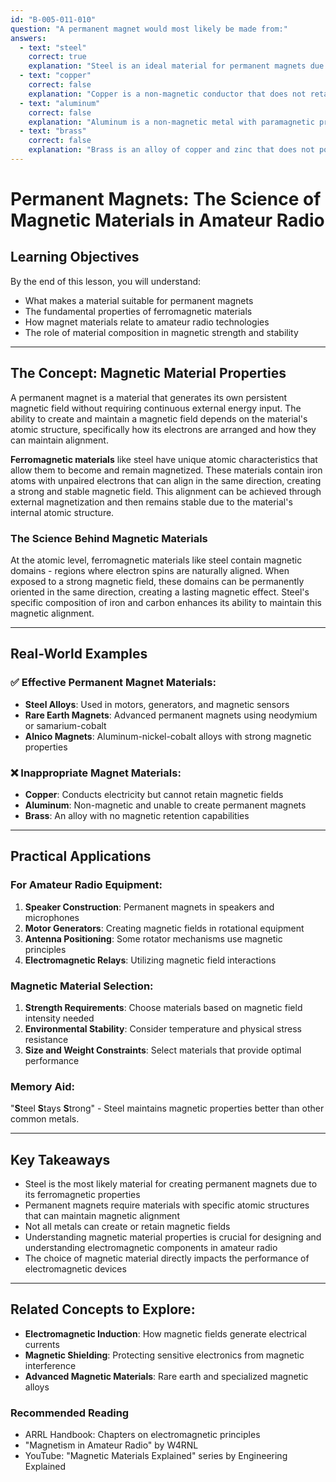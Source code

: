 ```yaml
---
id: "B-005-011-010"
question: "A permanent magnet would most likely be made from:"
answers:
  - text: "steel"
    correct: true
    explanation: "Steel is an ideal material for permanent magnets due to its ferromagnetic properties, ability to retain magnetic alignment, and high coercivity. Its composition of iron with added carbon allows it to maintain strong magnetic fields over long periods, making it crucial for applications in motors, generators, and various electromagnetic devices used in amateur radio equipment."
  - text: "copper"
    correct: false
    explanation: "Copper is a non-magnetic conductor that does not retain magnetic properties. While excellent for electrical conductivity, copper cannot be used to create permanent magnets. Its primary use in amateur radio is for wiring, antenna elements, and conducting electrical signals, not for magnetic applications."
  - text: "aluminum"
    correct: false
    explanation: "Aluminum is a non-magnetic metal with paramagnetic properties, meaning it does not maintain a permanent magnetic field. In amateur radio, aluminum is typically used for lightweight structural components, antenna frames, and heat sinking, but cannot be used to create permanent magnets."
  - text: "brass"
    correct: false
    explanation: "Brass is an alloy of copper and zinc that does not possess magnetic properties. While useful in many mechanical and electrical applications, brass cannot be used to create permanent magnets. In amateur radio, brass might be used for mechanical connections or decorative purposes, but not for magnetic components."
---
```


# Permanent Magnets: The Science of Magnetic Materials in Amateur Radio

## Learning Objectives
By the end of this lesson, you will understand:
- What makes a material suitable for permanent magnets
- The fundamental properties of ferromagnetic materials
- How magnet materials relate to amateur radio technologies
- The role of material composition in magnetic strength and stability

---

## The Concept: Magnetic Material Properties

A permanent magnet is a material that generates its own persistent magnetic field without requiring continuous external energy input. The ability to create and maintain a magnetic field depends on the material's atomic structure, specifically how its electrons are arranged and how they can maintain alignment.

**Ferromagnetic materials** like steel have unique atomic characteristics that allow them to become and remain magnetized. These materials contain iron atoms with unpaired electrons that can align in the same direction, creating a strong and stable magnetic field. This alignment can be achieved through external magnetization and then remains stable due to the material's internal atomic structure.

### The Science Behind Magnetic Materials

At the atomic level, ferromagnetic materials like steel contain magnetic domains - regions where electron spins are naturally aligned. When exposed to a strong magnetic field, these domains can be permanently oriented in the same direction, creating a lasting magnetic effect. Steel's specific composition of iron and carbon enhances its ability to maintain this magnetic alignment.

---

## Real-World Examples

### ✅ Effective Permanent Magnet Materials:
- **Steel Alloys**: Used in motors, generators, and magnetic sensors
- **Rare Earth Magnets**: Advanced permanent magnets using neodymium or samarium-cobalt
- **Alnico Magnets**: Aluminum-nickel-cobalt alloys with strong magnetic properties

### ❌ Inappropriate Magnet Materials:
- **Copper**: Conducts electricity but cannot retain magnetic fields
- **Aluminum**: Non-magnetic and unable to create permanent magnets
- **Brass**: An alloy with no magnetic retention capabilities

---

## Practical Applications

### For Amateur Radio Equipment:
1. **Speaker Construction**: Permanent magnets in speakers and microphones
2. **Motor Generators**: Creating magnetic fields in rotational equipment
3. **Antenna Positioning**: Some rotator mechanisms use magnetic principles
4. **Electromagnetic Relays**: Utilizing magnetic field interactions

### Magnetic Material Selection:
1. **Strength Requirements**: Choose materials based on magnetic field intensity needed
2. **Environmental Stability**: Consider temperature and physical stress resistance
3. **Size and Weight Constraints**: Select materials that provide optimal performance

### Memory Aid:
"**S**teel **S**tays **S**trong" - Steel maintains magnetic properties better than other common metals.

---

## Key Takeaways

- Steel is the most likely material for creating permanent magnets due to its ferromagnetic properties
- Permanent magnets require materials with specific atomic structures that can maintain magnetic alignment
- Not all metals can create or retain magnetic fields
- Understanding magnetic material properties is crucial for designing and understanding electromagnetic components in amateur radio
- The choice of magnetic material directly impacts the performance of electromagnetic devices

---

## Related Concepts to Explore:
- **Electromagnetic Induction**: How magnetic fields generate electrical currents
- **Magnetic Shielding**: Protecting sensitive electronics from magnetic interference
- **Advanced Magnetic Materials**: Rare earth and specialized magnetic alloys

### Recommended Reading
- ARRL Handbook: Chapters on electromagnetic principles
- "Magnetism in Amateur Radio" by W4RNL
- YouTube: "Magnetic Materials Explained" series by Engineering Explained